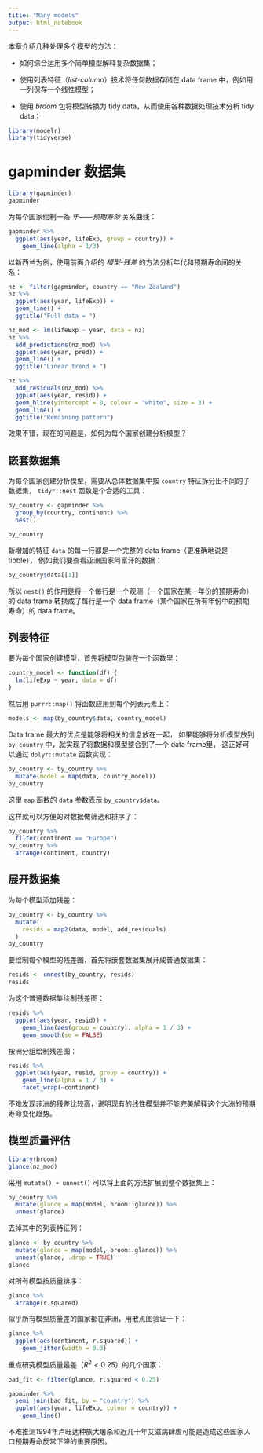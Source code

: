 ```yaml
---
title: "Many models"
output: html_notebook
---
```


本章介绍几种处理多个模型的方法：

* 如何综合运用多个简单模型解释复杂数据集；

* 使用列表特征（*list-column*）技术将任何数据存储在 data frame 中，例如用一列保存一个线性模型；

* 使用 *broom* 包将模型转换为 tidy data，从而使用各种数据处理技术分析 tidy data；

```r
library(modelr)
library(tidyverse)
```

# gapminder 数据集

```r
library(gapminder)
gapminder
```

为每个国家绘制一条 *年——预期寿命* 关系曲线：
```r
gapminder %>%
  ggplot(aes(year, lifeExp, group = country)) +
    geom_line(alpha = 1/3)
```

以新西兰为例，使用前面介绍的 *模型-残差* 的方法分析年代和预期寿命间的关系：
```r
nz <- filter(gapminder, country == "New Zealand")
nz %>%
  ggplot(aes(year, lifeExp)) +
  geom_line() +
  ggtitle("Full data = ")

nz_mod <- lm(lifeExp ~ year, data = nz)
nz %>%
  add_predictions(nz_mod) %>%
  ggplot(aes(year, pred)) +
  geom_line() +
  ggtitle("Linear trend + ")

nz %>%
  add_residuals(nz_mod) %>%
  ggplot(aes(year, resid)) +
  geom_hline(yintercept = 0, colour = "white", size = 3) +
  geom_line() +
  ggtitle("Remaining pattern")
```

效果不错，现在的问题是，如何为每个国家创建分析模型？

## 嵌套数据集

为每个国家创建分析模型，需要从总体数据集中按 `country` 特征拆分出不同的子数据集，
`tidyr::nest` 函数是个合适的工具：
```r
by_country <- gapminder %>% 
  group_by(country, continent) %>% 
  nest()

by_country
```

新增加的特征 `data` 的每一行都是一个完整的 data frame（更准确地说是 tibble），
例如我们要查看亚洲国家阿富汗的数据：
```r
by_country$data[[1]]
```

所以 `nest()` 的作用是将一个每行是一个观测（一个国家在某一年份的预期寿命）的 data frame
转换成了每行是一个 data frame（某个国家在所有年份中的预期寿命）的 data frame。

## 列表特征

要为每个国家创建模型，首先将模型包装在一个函数里：
```r
country_model <- function(df) {
  lm(lifeExp ~ year, data = df)
}
```

然后用 `purrr::map()` 将函数应用到每个列表元素上：
```r
models <- map(by_country$data, country_model)
```

Data frame 最大的优点是能够将相关的信息放在一起，
如果能够将分析模型放到 `by_country` 中，就实现了将数据和模型整合到了一个 data frame里，
这正好可以通过 `dplyr::mutate` 函数实现：
```r
by_country <- by_country %>% 
  mutate(model = map(data, country_model))
by_country
```

这里 `map` 函数的 `data` 参数表示 `by_country$data`。

这样就可以方便的对数据做筛选和排序了：
```r
by_country %>% 
  filter(continent == "Europe")
by_country %>% 
  arrange(continent, country)
```

## 展开数据集

为每个模型添加残差：
```r
by_country <- by_country %>% 
  mutate(
    resids = map2(data, model, add_residuals)
  )
by_country
```

要绘制每个模型的残差图，首先将嵌套数据集展开成普通数据集：
```r
resids <- unnest(by_country, resids)
resids
```

为这个普通数据集绘制残差图：
```r
resids %>% 
  ggplot(aes(year, resid)) +
    geom_line(aes(group = country), alpha = 1 / 3) + 
    geom_smooth(se = FALSE)
```

按洲分组绘制残差图：
```r
resids %>% 
  ggplot(aes(year, resid, group = country)) +
    geom_line(alpha = 1 / 3) + 
    facet_wrap(~continent)
```

不难发现非洲的残差比较高，说明现有的线性模型并不能完美解释这个大洲的预期寿命变化趋势。

## 模型质量评估

```r
library(broom)
glance(nz_mod)
```

采用 `mutata() + unnest()` 可以将上面的方法扩展到整个数据集上：
```r
by_country %>% 
  mutate(glance = map(model, broom::glance)) %>% 
  unnest(glance)
```

去掉其中的列表特征列：
```r
glance <- by_country %>% 
  mutate(glance = map(model, broom::glance)) %>% 
  unnest(glance, .drop = TRUE)
glance
```

对所有模型按质量排序：
```r
glance %>% 
  arrange(r.squared)
```

似乎所有模型质量差的国家都在非洲，用散点图验证一下：
```r
glance %>% 
  ggplot(aes(continent, r.squared)) + 
    geom_jitter(width = 0.3)
```

重点研究模型质量最差（$R^2 \lt 0.25$）的几个国家：
```r
bad_fit <- filter(glance, r.squared < 0.25)

gapminder %>% 
  semi_join(bad_fit, by = "country") %>% 
  ggplot(aes(year, lifeExp, colour = country)) +
    geom_line()
```

不难推测1994年卢旺达种族大屠杀和近几十年艾滋病肆虐可能是造成这些国家人口预期寿命反常下降的重要原因。